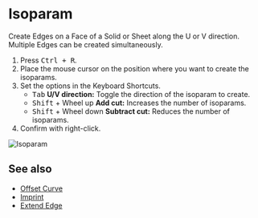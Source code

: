 
<Reference shortcut="Ctrl + R" command="Isoparam" button="" />

# Isoparam

Create Edges on a Face of a Solid or Sheet along the U or V direction. Multiple Edges can be created simultaneously.

1. Press <kbd>Ctrl + R</kbd>.
2. Place the mouse cursor on the position where you want to create the isoparams.
3. Set the options in the Keyboard Shortcuts.
   - <kbd>Tab</kbd> **U/V direction:** Toggle the direction of the isoparam to create.
   - <kbd>Shift</kbd> + Wheel up **Add cut:** Increases the number of isoparams.
   - <kbd>Shift</kbd> + Wheel down **Subtract cut:** Reduces the number of isoparams.
4. Confirm with right-click.

![Isoparam](/img/isoparam.gif)

## See also
- [Offset Curve](./offset-curve)
- [Imprint](./imprint)
- [Extend Edge](./extend-edge)